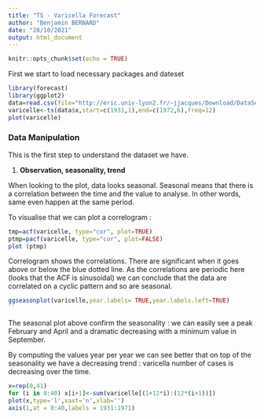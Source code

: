 ```yaml
---
title: "TS - Varicella Forecast"
author: "Benjamin BERNARD"
date: "28/10/2021"
output: html_document
---
```


```r
knitr::opts_chunk$set(echo = TRUE)
```

First we start to load necessary packages and dateset

```r
library(forecast)
library(ggplot2)
data=read.csv(file="http://eric.univ-lyon2.fr/~jjacques/Download/DataSet/varicelle.csv")
varicelle<-ts(data$x,start=c(1931,1),end=c(1972,6),freq=12)
plot(varicelle)

```

### Data Manipulation

This is the first step to understand the dataset we have.

1.  **Observation, seasonality, trend**

When looking to the plot, data looks seasonal. Seasonal means that there is a correlation between the time and the value to analyse. In other words, same even happen at the same period.

To visualise that we can plot a correlogram :

```r
tmp=acf(varicelle, type="cor", plot=TRUE)
ptmp=pacf(varicelle, type="cor", plot=FALSE)
plot (ptmp)

```

Correlogram shows the correlations. There are significant when it goes above or below the blue dotted line. As the correlations are periodic here (looks that the ACF is sinusoidal) we can conclude that the data are correlated on a cyclic pattern and so are seasonal.

```r
ggseasonplot(varicelle,year.labels= TRUE,year.labels.left=TRUE)
``
```

The seasonal plot above confirm the seasonality : we can easily see a peak February and April and a dramatic decreasing with a minimum value in September.

By computing the values year per year we can see better that on top of the seasonality we have a decreasing trend : varicella number of cases is decreasing over the time.

```r
x=rep(0,41)
for (i in 0:40) x[i+1]<-sum(varicelle[(1+12*i):(12*(i+1))])
plot(x,type='l',xaxt='n',xlab='')
axis(1,at = 0:40,labels = 1931:1971)
```
